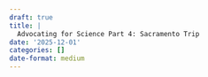 ```yaml
---
draft: true 
title: |
  Advocating for Science Part 4: Sacramento Trip
date: '2025-12-01'
categories: []
date-format: medium 
---
```





